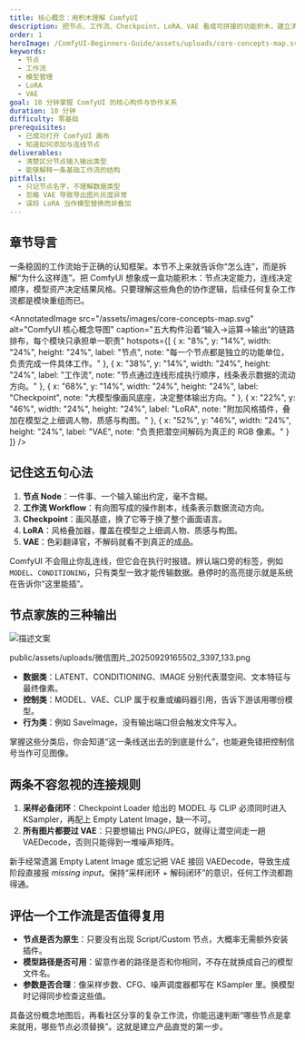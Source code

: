 ```yaml
---
title: 核心概念：用积木理解 ComfyUI
description: 把节点、工作流、Checkpoint、LoRA、VAE 看成可拼接的功能积木，建立清晰的心智模型。
order: 1
heroImage: /ComfyUI-Beginners-Guide/assets/uploads/core-concepts-map.svg
keywords:
  - 节点
  - 工作流
  - 模型管理
  - LoRA
  - VAE
goal: 10 分钟掌握 ComfyUI 的核心构件与协作关系
duration: 10 分钟
difficulty: 零基础
prerequisites:
  - 已成功打开 ComfyUI 画布
  - 知道如何添加与连线节点
deliverables:
  - 清楚区分节点输入输出类型
  - 能够解释一条基础工作流的结构
pitfalls:
  - 只记节点名字，不理解数据类型
  - 忽略 VAE 导致导出图片灰度异常
  - 误将 LoRA 当作模型替换而非叠加
---
```



## 章节导言

一条稳固的工作流始于正确的认知框架。本节不上来就告诉你“怎么连”，而是拆解“为什么这样连”。把 ComfyUI 想象成一盒功能积木：节点决定能力，连线决定顺序，模型资产决定结果风格。只要理解这些角色的协作逻辑，后续任何复杂工作流都是模块重组而已。

<AnnotatedImage
  src="/assets/images/core-concepts-map.svg"
  alt="ComfyUI 核心概念导图"
  caption="五大构件沿着“输入→运算→输出”的链路排布，每个模块只承担单一职责"
  hotspots={[
    { x: "8%", y: "14%", width: "24%", height: "24%", label: "节点", note: "每一个节点都是独立的功能单位，负责完成一件具体工作。" },
    { x: "38%", y: "14%", width: "24%", height: "24%", label: "工作流", note: "节点通过连线形成执行顺序，线条表示数据的流动方向。" },
    { x: "68%", y: "14%", width: "24%", height: "24%", label: "Checkpoint", note: "大模型像画风底座，决定整体输出方向。" },
    { x: "22%", y: "46%", width: "24%", height: "24%", label: "LoRA", note: "附加风格插件，叠加在模型之上细调人物、质感与构图。" },
    { x: "52%", y: "46%", width: "24%", height: "24%", label: "VAE", note: "负责把潜空间解码为真正的 RGB 像素。" }
  ]}
/>

## 记住这五句心法

1. **节点 Node**：一件事、一个输入输出约定，毫不含糊。
2. **工作流 Workflow**：有向图写成的操作剧本，线条表示数据流动方向。
3. **Checkpoint**：画风基底，换了它等于换了整个画面语言。
4. **LoRA**：风格叠加器，覆盖在模型之上细调人物、质感与构图。
5. **VAE**：色彩翻译官，不解码就看不到真正的成品。

<TipCard title="端口类型必须一一匹配" tone="info">
  <p>ComfyUI 不会阻止你乱连线，但它会在执行时报错。辨认端口旁的标签，例如 <code>MODEL</code>、<code>CONDITIONING</code>，只有类型一致才能传输数据。悬停时的高亮提示就是系统在告诉你“这里能插”。</p>
</TipCard>

## 节点家族的三种输出
![描述文案](/ComfyUI-Beginners-Guide/public/assets/uploads/微信图片_20250929165502_3397_133.png)

public/assets/uploads/微信图片_20250929165502_3397_133.png

- **数据类**：LATENT、CONDITIONING、IMAGE 分别代表潜空间、文本特征与最终像素。
- **控制类**：MODEL、VAE、CLIP 属于权重或编码器引用，告诉下游该用哪份模型。
- **行为类**：例如 SaveImage，没有输出端口但会触发文件写入。

掌握这些分类后，你会知道“这一条线送出去的到底是什么”，也能避免错把控制信号当作可见图像。

## 两条不容忽视的连接规则

1. **采样必备闭环**：Checkpoint Loader 给出的 MODEL 与 CLIP 必须同时进入 KSampler，再配上 Empty Latent Image，缺一不可。
2. **所有图片都要过 VAE**：只要想输出 PNG/JPEG，就得让潜空间走一趟 VAEDecode，否则只能得到一堆噪声矩阵。

<TipCard title="最常见的连线错误" tone="warning">
  <p>新手经常遗漏 Empty Latent Image 或忘记把 VAE 接回 VAEDecode，导致生成阶段直接报 <em>missing input</em>。保持“采样闭环 + 解码闭环”的意识，任何工作流都跑得通。</p>
</TipCard>

## 评估一个工作流是否值得复用

- **节点是否为原生**：只要没有出现 Script/Custom 节点，大概率无需额外安装插件。
- **模型路径是否可用**：留意作者的路径是否和你相同，不存在就换成自己的模型文件名。
- **参数是否合理**：像采样步数、CFG、噪声调度器都写在 KSampler 里。换模型时记得同步检查这些值。

具备这份概念地图后，再看社区分享的复杂工作流，你能迅速判断“哪些节点是拿来就用，哪些节点必须替换”。这就是建立产品直觉的第一步。
